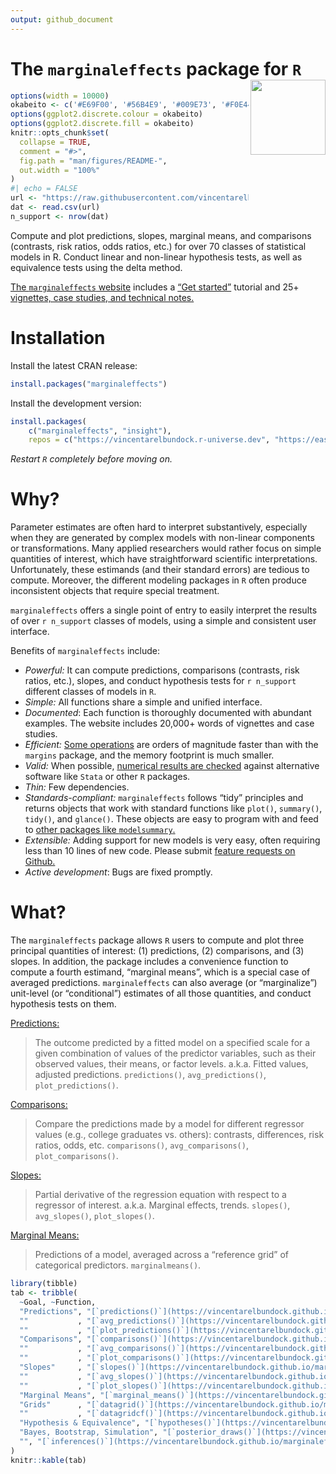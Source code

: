 ```yaml
---
output: github_document
---
```


# The `marginaleffects` package for `R` <img src="https://user-images.githubusercontent.com/987057/134899484-e3392510-2e94-4c39-9830-53356fa5feed.png" align="right" alt="" width="120" />

<!--
[![Codecov test coverage](https://codecov.io/gh/vincentarelbundock/marginaleffects/branch/main/graph/badge.svg)](https://app.codecov.io/gh/vincentarelbundock/marginaleffects?branch=main)
[![R-CMD-check](https://github/To cl.com/vincentarelbundock/marginaleffects/workflows/R-CMD-check/badge.svg)](https://github.com/vincentarelbundock/marginaleffects/actions)
[![CRAN status](https://www.r-pkg.org/badges/version/marginaleffects)](https://CRAN.R-project.org/package=marginaleffects)
[![status](https://tinyverse.netlify.com/badge/marginaleffects)](https://CRAN.R-project.org/package=marginaleffects)
-->

```r
options(width = 10000)
okabeito <- c('#E69F00', '#56B4E9', '#009E73', '#F0E442', '#0072B2', '#D55E00', '#CC79A7', '#999999', '#000000')
options(ggplot2.discrete.colour = okabeito)
options(ggplot2.discrete.fill = okabeito)
knitr::opts_chunk$set(
  collapse = TRUE,
  comment = "#>",
  fig.path = "man/figures/README-",
  out.width = "100%"
)
#| echo = FALSE
url <- "https://raw.githubusercontent.com/vincentarelbundock/marginaleffects/main/data-raw/supported_models.csv"
dat <- read.csv(url)
n_support <- nrow(dat)
```

Compute and plot predictions, slopes, marginal means, and comparisons (contrasts, risk ratios, odds ratios, etc.) for over 70 classes of statistical models in R. Conduct linear and non-linear hypothesis tests, as well as equivalence tests using the delta method.

[The `marginaleffects` website](https://vincentarelbundock.github.io/marginaleffects/) includes a ["Get started"](https://vincentarelbundock.github.io/marginaleffects/articles/marginaleffects.html) tutorial and 25+ [vignettes, case studies, and technical notes.](https://vincentarelbundock.github.io/marginaleffects/articles/index.html)

# Installation

Install the latest CRAN release:

```r
install.packages("marginaleffects")
```

Install the development version:

```r
install.packages(
    c("marginaleffects", "insight"),
    repos = c("https://vincentarelbundock.r-universe.dev", "https://easystats.r-universe.dev"))
```

*Restart `R` completely before moving on.*

# Why?

Parameter estimates are often hard to interpret substantively, especially when they are generated by complex models with non-linear components or transformations. Many applied researchers would rather focus on simple quantities of interest, which have straightforward scientific interpretations. Unfortunately, these estimands (and their standard errors) are tedious to compute. Moreover, the different modeling packages in `R` often produce inconsistent objects that require special treatment.

`marginaleffects` offers a single point of entry to easily interpret the results of over `r n_support` classes of models, using a simple and consistent user interface.

Benefits of `marginaleffects` include:

* _Powerful:_ It can compute predictions, comparisons (contrasts, risk ratios, etc.), slopes, and conduct hypothesis tests for `r n_support` different classes of models in `R`.
* _Simple:_ All functions share a simple and unified interface.
* _Documented_: Each function is thoroughly documented with abundant examples. The website includes 20,000+ words of vignettes and case studies.
* _Efficient:_ [Some operations](https://vincentarelbundock.github.io/marginaleffects/articles/performance.html) are orders of magnitude faster than with the `margins` package, and the memory footprint is much smaller.
* _Valid:_  When possible, [numerical results are checked](https://vincentarelbundock.github.io/marginaleffects/articles/supported_models.html) against alternative software like `Stata` or other `R` packages.
* _Thin:_ Few dependencies.
* _Standards-compliant:_ `marginaleffects` follows "tidy" principles and returns objects that work with standard functions like `plot()`, `summary()`, `tidy()`, and `glance()`. These objects are easy to program with and feed to [other packages like `modelsummary`.](https://vincentarelbundock.github.io/marginaleffects/) 
* _Extensible:_ Adding support for new models is very easy, often requiring less than 10 lines of new code. Please submit [feature requests on Github.](https://github.com/vincentarelbundock/marginaleffects/issues)
* _Active development_: Bugs are fixed promptly.

# What?

The `marginaleffects` package allows `R` users to compute and plot three principal quantities of interest: (1) predictions, (2) comparisons, and (3) slopes. In addition, the package includes a convenience function to compute a fourth estimand, "marginal means", which is a special case of averaged predictions. `marginaleffects` can also average (or "marginalize") unit-level (or "conditional") estimates of all those quantities, and conduct hypothesis tests on them.

[Predictions:](https://vincentarelbundock.github.io/marginaleffects/articles/predictions.html)

> The outcome predicted by a fitted model on a specified scale for a given combination of values of the predictor variables, such as their observed values, their means, or factor levels. a.k.a. Fitted values, adjusted predictions. `predictions()`, `avg_predictions()`, `plot_predictions()`.

[Comparisons:](https://vincentarelbundock.github.io/marginaleffects/articles/comparisons.html)

> Compare the predictions made by a model for different regressor values (e.g., college graduates vs. others): contrasts, differences, risk ratios, odds, etc. `comparisons()`, `avg_comparisons()`, `plot_comparisons()`.

[Slopes:](https://vincentarelbundock.github.io/marginaleffects/articles/slopes.html) 

> Partial derivative of the regression equation with respect to a regressor of interest. a.k.a. Marginal effects, trends. `slopes()`, `avg_slopes()`, `plot_slopes()`.

[Marginal Means:](https://vincentarelbundock.github.io/marginaleffects/articles/marginalmeans.html) 

> Predictions of a model, averaged across a "reference grid" of categorical predictors. `marginalmeans()`.


```r
library(tibble)
tab <- tribble(
  ~Goal, ~Function,
  "Predictions", "[`predictions()`](https://vincentarelbundock.github.io/marginaleffects/reference/comparisons.html)",
  ""           , "[`avg_predictions()`](https://vincentarelbundock.github.io/marginaleffects/reference/comparisons.html)",
  ""           , "[`plot_predictions()`](https://vincentarelbundock.github.io/marginaleffects/reference/plot_comparisons.html)",
  "Comparisons", "[`comparisons()`](https://vincentarelbundock.github.io/marginaleffects/reference/comparisons.html)",
  ""           , "[`avg_comparisons()`](https://vincentarelbundock.github.io/marginaleffects/reference/comparisons.html)",
  ""           , "[`plot_comparisons()`](https://vincentarelbundock.github.io/marginaleffects/reference/plot_comparisons.html)",
  "Slopes"     , "[`slopes()`](https://vincentarelbundock.github.io/marginaleffects/reference/slopes.html)",
  ""           , "[`avg_slopes()`](https://vincentarelbundock.github.io/marginaleffects/reference/slopes.html)",
  ""           , "[`plot_slopes()`](https://vincentarelbundock.github.io/marginaleffects/reference/plot_slopes.html)",
  "Marginal Means", "[`marginal_means()`](https://vincentarelbundock.github.io/marginaleffects/reference/marginal_means.html)",
  "Grids"      , "[`datagrid()`](https://vincentarelbundock.github.io/marginaleffects/reference/datagrid.html)",
  ""           , "[`datagridcf()`](https://vincentarelbundock.github.io/marginaleffects/reference/datagrid.html)",
  "Hypothesis & Equivalence", "[`hypotheses()`](https://vincentarelbundock.github.io/marginaleffects/reference/hypotheses.html)",
  "Bayes, Bootstrap, Simulation", "[`posterior_draws()`](https://vincentarelbundock.github.io/marginaleffects/reference/inferences.html)",
  "", "[`inferences()`](https://vincentarelbundock.github.io/marginaleffects/reference/inferences.html)"
)
knitr::kable(tab)
```